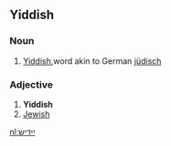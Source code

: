 ==Yiddish==
===Noun===
#[[Yiddish]],word akin to German [[jüdisch]]
===Adjective===
#'''Yiddish'''
# [[Jewish]]

[[nl:ייִדיש]]